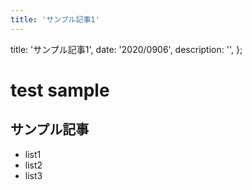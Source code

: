 ```yaml
---
title: 'サンプル記事1'
---
```



  title: 'サンプル記事1',
  date: '2020/0906',
  description: '',
};

# test sample

## サンプル記事

- list1
- list2
- list3

